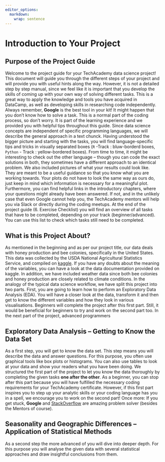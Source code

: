 ```yaml
---
editor_options: 
  markdown: 
    wrap: sentence
---
```


\newpage

# Introduction to Your Project

## Purpose of the Project Guide
Welcome to the project guide for your TechAcademy data science project! This document will guide you through the different steps of your project and will provide you with useful hints along the way. However, it is not a detailed step by step manual, since we feel like it is important that you develop the skills of coming up with your own way of solving different tasks. This is a great way to apply the knowledge and tools you have acquired in DataCamp, as well as developing skills in researching code independently. Always remember, **Google** is the best tool in your kit! 
It might happen that you don’t know how to solve a task. This is a normal part of the coding process, so don’t worry. It is part of the learning experience and we provided you with helpful tips throughout this guide. Since data science concepts are independent of specific programming languages, we will describe the general approach in a text chunck. Having understood the bigger picture and starting with the tasks, you will find language-specific tips and tricks in visually separated boxes (`R` -Track : bluw-borderd boxes, `Python` - Track : yellow-bordered boxes). From time to time, it might be interesting to check out the other language – though you can code the exact solutions in both, they sometimes have a different approach to an identical problem.  We also included pictures of what your results could look like. They are meant to be a useful guidance so that you know what you are working towards. Your plots do not have to look the same way as ours do, just keep in mind which information is necessary for a meaningful plot.
Furthermore, you can find helpful links in the introductory chapters, where your questions might already have been answered. If not, and in the unlikely case that even Google cannot help you, the TechAcademy mentors will help you via Slack or directly during the coding meetups.
At the end of the project guide (6. Exercise Checklist) you will find an overview of all tasks that have to be completed, depending on your track (beginner/advanced). You can use this list to check which tasks still need to be completed.


## What is this Project About?
As mentioned in the beginning and as per our project title, our data deals with honey production and bee colonies, specifically in the United States. This data was collected by the USDA National Agricultural Statistics Service, and compiled on [kaggle](https://www.kaggle.com/datasets/kyleahmurphy/nass-honey-bee-20152021?select=NASS_Bee-Stressors_2015-2021.csv). If you have any doubts about the meaning of the variables, you can have a look at the data documentation provided on kaggle. In addition, we have included weather data since both bee colonies and honey production are closely related to climate conditions.
In the analogy of the typical data science workflow, we have split this project into two parts. First, you are going to learn how to perform an Exploratory Data Analysis (EDA). You will have a closer look at the data, transform it and then get to know the different variables and how they look in various visualisations.
Beginners will complete the project after this first part. Still, it would be beneficial for beginners to try and work on the second part too. In the next part of the project, advanced programmers 


## Exploratory Data Analysis -- Getting to Know the Data Set
As a first step, you will get to know the data set. This step means you will describe the data and answer questions. For this purpose, you often use graphical tools like box plots or histograms. You can also use tables to look at your data and show your readers what you have been doing.
We structured the first part of the project to let you know the data thoroughly by completing the given tasks **one after the other**. As a beginner, you can stop after this part because you will have fulfilled the necessary coding requirements for your TechAcademy certificate. However, if this first part inspires you to step up your analytic skills or your coding language has you in a spell, we encourage you to work on the second part!
Once more: If you get stuck, **Google** and [StackOverflow](https://stackoverflow.com/) are amazing problem solver (besides the Mentors of course).


## Seasonality and Geographic Differences -- Application of Statistical Methods
As a second step the more advanced of you will dive into deeper depth. For this purpose you will analyse the given data with several statistical approaches and draw insightful conclusions from them.
